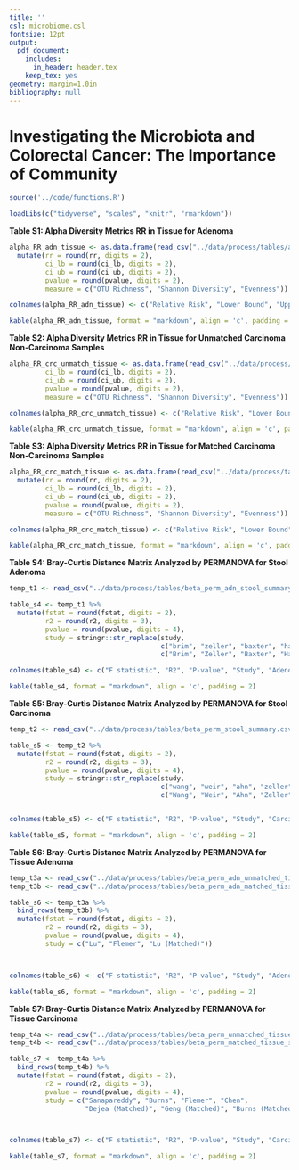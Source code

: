 ```yaml
---
title: ''
csl: microbiome.csl
fontsize: 12pt
output:
  pdf_document:
    includes:
      in_header: header.tex
    keep_tex: yes
geometry: margin=1.0in
bibliography: null
---
```


# Investigating the Microbiota and Colorectal Cancer: The Importance of Community

\vspace{10mm}

\begin{center}
Marc A Sze and Patrick D Schloss

\vspace{10mm}

Supplemental
\end{center}


\newpage

```r

source('../code/functions.R')

loadLibs(c("tidyverse", "scales", "knitr", "rmarkdown"))

```


**Table S1: Alpha Diversity Metrics RR in Tissue for Adenoma**

```r

alpha_RR_adn_tissue <- as.data.frame(read_csv("../data/process/tables/alpha_adn_RR_tissue_composite.csv")) %>% 
  mutate(rr = round(rr, digits = 2), 
         ci_lb = round(ci_lb, digits = 2), 
         ci_ub = round(ci_ub, digits = 2), 
         pvalue = round(pvalue, digits = 2), 
         measure = c("OTU Richness", "Shannon Diversity", "Evenness"))

colnames(alpha_RR_adn_tissue) <- c("Relative Risk", "Lower Bound", "Upper Bound", "P-value", "Measure")

kable(alpha_RR_adn_tissue, format = "markdown", align = 'c', padding = 2)
```


\newpage


**Table S2: Alpha Diversity Metrics RR in Tissue for Unmatched Carcinoma Non-Carcinoma Samples**

```r

alpha_RR_crc_unmatch_tissue <- as.data.frame(read_csv("../data/process/tables/alpha_RR_unmatched_tissue_composite.csv")) %>%   mutate(rr = round(rr, digits = 2), 
         ci_lb = round(ci_lb, digits = 2), 
         ci_ub = round(ci_ub, digits = 2), 
         pvalue = round(pvalue, digits = 2), 
         measure = c("OTU Richness", "Shannon Diversity", "Evenness"))

colnames(alpha_RR_crc_unmatch_tissue) <- c("Relative Risk", "Lower Bound", "Upper Bound", "P-value", "Measure")

kable(alpha_RR_crc_unmatch_tissue, format = "markdown", align = 'c', padding = 2)
```


\newpage


**Table S3: Alpha Diversity Metrics RR in Tissue for Matched Carcinoma Non-Carcinoma Samples**

```r

alpha_RR_crc_match_tissue <- as.data.frame(read_csv("../data/process/tables/alpha_RR_matched_tissue_composite.csv")) %>% 
  mutate(rr = round(rr, digits = 2), 
         ci_lb = round(ci_lb, digits = 2), 
         ci_ub = round(ci_ub, digits = 2), 
         pvalue = round(pvalue, digits = 2), 
         measure = c("OTU Richness", "Shannon Diversity", "Evenness"))

colnames(alpha_RR_crc_match_tissue) <- c("Relative Risk", "Lower Bound", "Upper Bound", "P-value", "Measure")

kable(alpha_RR_crc_match_tissue, format = "markdown", align = 'c', padding = 2)
```


\newpage


**Table S4: Bray-Curtis Distance Matrix Analyzed by PERMANOVA for Stool Adenoma**

```r

temp_t1 <- read_csv("../data/process/tables/beta_perm_adn_stool_summary.csv")

table_s4 <- temp_t1 %>% 
  mutate(fstat = round(fstat, digits = 2), 
         r2 = round(r2, digits = 3), 
         pvalue = round(pvalue, digits = 4), 
         study = stringr::str_replace(study, 
                                      c("brim", "zeller", "baxter", "hale"), 
                                      c("Brim", "Zeller", "Baxter", "Hale")))

colnames(table_s4) <- c("F statistic", "R2", "P-value", "Study", "Adenoma (n)", "Control (n)")

kable(table_s4, format = "markdown", align = 'c', padding = 2)
```


\newpage

**Table S5: Bray-Curtis Distance Matrix Analyzed by PERMANOVA for Stool Carcinoma**

```r

temp_t2 <- read_csv("../data/process/tables/beta_perm_stool_summary.csv")

table_s5 <- temp_t2 %>% 
  mutate(fstat = round(fstat, digits = 2), 
         r2 = round(r2, digits = 3), 
         pvalue = round(pvalue, digits = 4), 
         study = stringr::str_replace(study, 
                                      c("wang", "weir", "ahn", "zeller", "baxter", "hale", "flemer"), 
                                      c("Wang", "Weir", "Ahn", "Zeller", "Baxter", "Hale", "Flemer")))


colnames(table_s5) <- c("F statistic", "R2", "P-value", "Study", "Carcinoma (n)", "Control (n)")

kable(table_s5, format = "markdown", align = 'c', padding = 2)
```



\newpage


**Table S6: Bray-Curtis Distance Matrix Analyzed by PERMANOVA for Tissue Adenoma**

```r

temp_t3a <- read_csv("../data/process/tables/beta_perm_adn_unmatched_tissue_summary.csv")
temp_t3b <- read_csv("../data/process/tables/beta_perm_adn_matched_tissue_summary.csv")

table_s6 <- temp_t3a %>% 
  bind_rows(temp_t3b) %>% 
  mutate(fstat = round(fstat, digits = 2), 
         r2 = round(r2, digits = 3), 
         pvalue = round(pvalue, digits = 4), 
         study = c("Lu", "Flemer", "Lu (Matched)"))



colnames(table_s6) <- c("F statistic", "R2", "P-value", "Study", "Adenoma (n)", "Control (n)")

kable(table_s6, format = "markdown", align = 'c', padding = 2)
```

\newpage

**Table S7: Bray-Curtis Distance Matrix Analyzed by PERMANOVA for Tissue Carcinoma**

```r

temp_t4a <- read_csv("../data/process/tables/beta_perm_unmatched_tissue_summary.csv")
temp_t4b <- read_csv("../data/process/tables/beta_perm_matched_tissue_summary.csv")

table_s7 <- temp_t4a %>% 
  bind_rows(temp_t4b) %>% 
  mutate(fstat = round(fstat, digits = 2), 
         r2 = round(r2, digits = 3), 
         pvalue = round(pvalue, digits = 4), 
         study = c("Sanapareddy", "Burns", "Flemer", "Chen", 
                   "Dejea (Matched)", "Geng (Matched)", "Burns (Matched)"))



colnames(table_s7) <- c("F statistic", "R2", "P-value", "Study", "Carcinoma (n)", "Control (n)")

kable(table_s7, format = "markdown", align = 'c', padding = 2)



```











